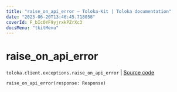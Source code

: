```yaml
---
title: "raise_on_api_error — Toloka-Kit | Toloka documentation"
date: "2023-06-20T13:46:45.718058"
coverId: F_bIcOYF9yjrxkPZrXc3
docsMenu: "tkitMenu"
---
```


# raise_on_api_error

`toloka.client.exceptions.raise_on_api_error` | [Source code](https://github.com/Toloka/toloka-kit/blob/v1.2.0/src/client/exceptions.py#L163)

```python
raise_on_api_error(response: Response)
```